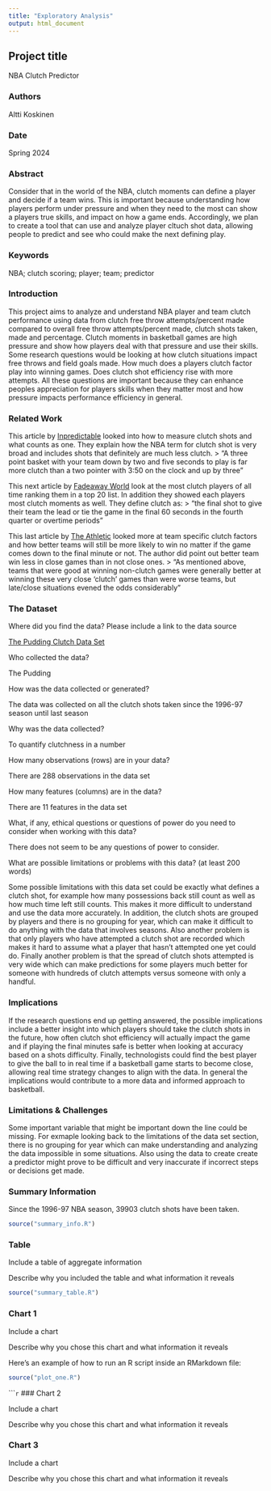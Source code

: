 ```yaml
---
title: "Exploratory Analysis"
output: html_document
---
```


## Project title

NBA Clutch Predictor

### Authors

Altti Koskinen

### Date

Spring 2024

### Abstract

Consider that in the world of the NBA, clutch moments can define a player and decide if a team wins. This is important because understanding how players perform under pressure and when they need to the most can show a players true skills, and impact on how a game ends. Accordingly, we plan to create a tool that can use and analyze player cltuch shot data, allowing people to predict and see who could make the next defining play.

### Keywords

NBA; clutch scoring; player; team; predictor

### Introduction  

This project aims to analyze and understand NBA player and team clutch performance using data from clutch free throw attempts/percent made compared to overall free throw attempts/percent made, clutch shots taken, made and percentage. Clutch moments in basketball games are high pressure and show how players deal with that pressure and use their skills. Some research questions would be looking at how clutch situations impact free throws and field goals made. How much does a players clutch factor play into winning games. Does clutch shot efficiency rise with more attempts. All these questions are important because they can enhance peoples appreciation for players skills when they matter most and how pressure impacts performance efficiency in general.

### Related Work  

This article by [Inpredictable](https://www.inpredictable.com/2014/03/measuring-clutch-play-in-nba.html) looked into how to measure clutch shots and what counts as one. They explain how the NBA term for clutch shot is very broad and includes shots that definitely are much less clutch. 
> "A three point basket with your team down by two and five seconds to play is far more clutch than a two pointer with 3:50 on the clock and up by three"

This next article by [Fadeaway World](https://fadeawayworld.net/ranking-the-20-most-clutch-players-in-nba-history-michael-jordan-kobe-bryant-and-larry-bird-were-masters-late-in-games) look at the most clutch players of all time ranking them in a top 20 list. In addition they showed each players most clutch moments as well. They define clutch as:
> "the final shot to give their team the lead or tie the game in the final 60 seconds in the fourth quarter or overtime periods"

This last article by [The Athletic](https://theathletic.com/1142773/2019/08/20/the-clutch-factor-analyzing-hero-shots-in-the-nba/) looked more at team specific clutch factors and how better teams will still be more likely to win no matter if the game comes down to the final minute or not. The author did point out better team win less in close games than in not close ones.
> "As mentioned above, teams that were good at winning non-clutch games were generally better at winning these very close 'clutch' games than were worse teams, but late/close situations evened the odds considerably"

### The Dataset

Where did you find the data? Please include a link to the data source  

[The Pudding Clutch Data Set](https://github.com/the-pudding/data/tree/master/clutch)

Who collected the data?  

The Pudding

How was the data collected or generated? 

The data was collected on all the clutch shots taken since the 1996-97 season until last season 

Why was the data collected?  

To quantify clutchness in a number

How many observations (rows) are in your data?  

There are 288 observations in the data set

How many features (columns) are in the data?  

There are 11 features in the data set

What, if any, ethical questions or questions of power do you need to consider when working with this data?  

There does not seem to be any questions of power to consider.

What are possible limitations or problems with this data?   (at least 200 words)

Some possible limitations with this data set could be exactly what defines a clutch shot, for example how many possessions back still count as well as how much time left still counts. This makes it more difficult to understand and use the data more accurately. In addition, the clutch shots are grouped by players and there is no grouping for year, which can make it difficult to do anything with the data that involves seasons. Also another problem is that only players who have attempted a clutch shot are recorded which makes it hard to assume what a player that hasn't attempted one yet could do. Finally another problem is that the spread of clutch shots attempted is very wide which can make predictions for some players much better for someone with hundreds of clutch attempts versus someone with only a handful.

### Implications

If the research questions end up getting answered, the possible implications include a better insight into which players should take the clutch shots in the future, how often clutch shot efficiency will actually impact the game and if playing the final minutes safe is better when looking at accuracy based on a shots difficulty. Finally, technologists could find the best player to give the ball to in real time if a basketball game starts to become close, allowing real time strategy changes to align with the data. In general the implications would contribute to a more data and informed approach to basketball.

### Limitations & Challenges

Some important variable that might be important down the line could be missing. For exmaple looking back to the limitations of the data set section, there is no grouping for year which can make understanding and analyzing the data impossible in some situations. Also using the data to create create a predictor might prove to be difficult and very inaccurate if incorrect steps or decisions get made. 

### Summary Information

Since the 1996-97 NBA season, 39903 clutch shots have been taken. 

```r
source("summary_info.R")
```

### Table

Include a table of aggregate information

Describe why you included the table and what information it reveals

```r
source("summary_table.R")
```

### Chart 1

Include a chart

Describe why you chose this chart and what information it reveals

Here's an example of how to run an R script inside an RMarkdown file:

```r
source("plot_one.R")
```
``````r
```
### Chart 2

Include a chart

Describe why you chose this chart and what information it reveals

### Chart 3

Include a chart

Describe why you chose this chart and what information it reveals
